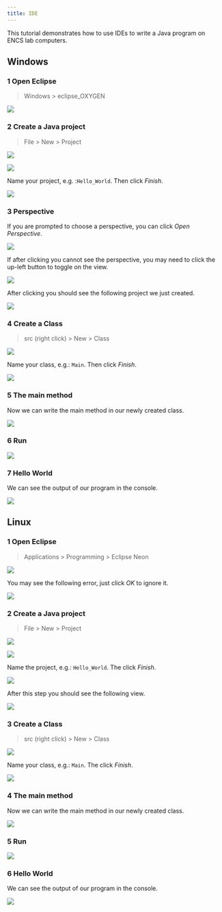 ```yaml
---
title: IDE
---
```


This tutorial demonstrates how to use IDEs to write a Java program on ENCS lab computers. 

## Windows

### 1 Open Eclipse

> Windows &gt; eclipse\_OXYGEN

![](/assets/java/windows_eclipse.png)

### 2 Create a Java project

> File &gt; New &gt; Project

![](/assets/java/windows_eclipse_project.png)

![](/assets/java/windows_eclipse_project_java.png)

Name your project, e.g. :`Hello_World`. Then click _Finish_.

![](/assets/java/windows_eclipse_project_java_create.png)

### 3 Perspective

If you are prompted to choose a perspective, you can click _Open Perspective_.

![](/assets/java/windows_eclipse_perspective_check.png)

If after clicking you cannot see the perspective, you may need to click the up-left button to toggle on the view.

![](/assets/java/windows_eclipse_perspective_show.png)

After clicking you should see the following project we just created.

![](/assets/java/windows_eclipse_project_java_show.png)

### 4 Create a Class

> src \(right click\) &gt; New &gt; Class

![](/assets/java/windows_eclipse_project_java_class.png)

Name your class, e.g.: `Main`. Then click _Finish_.

![](/assets/java/windows_eclipse_project_java_class_name.png)

### 5 The main method

Now we can write the main method in our newly created class.

![](/assets/java/windows_eclipse_project_java_class_method.png)

### 6 Run

![](/assets/java/windows_eclipse_project_java_run.png)

### 7 Hello World

We can see the output of our program in the console.

![](/assets/java/windows_eclipse_project_console.png)

## Linux

### 1 Open Eclipse

> Applications &gt; Programming &gt; Eclipse Neon

![](/assets/java/linux_eclipse.png)

You may see the following error, just click _OK_ to ignore it.

![](/assets/java/linux_eclipse_startup_error.png)

### 2 Create a Java project

> File &gt; New &gt; Project

![](/assets/java/linux_eclipse_project.png)

![](/assets/java/linux_eclipse_project_java.png)

Name the project, e.g.: `Hello_World`. The click _Finish_.

![](/assets/java/linux_eclipse_project_java_create.png)

After this step you should see the following view.

![](/assets/java/linux_eclipse_perspective_show.png)

### 3 Create a Class

> src \(right click\) &gt; New &gt; Class

![](/assets/java/linux_eclipse_java_class.png)

Name your class, e.g.: `Main`. The click _Finish_.

![](/assets/java/linux_eclipse_java_class_name.png)

### 4 The main method

Now we can write the main method in our newly created class.

![](/assets/java/linux_eclipse_java_class_method.png)

### 5 Run

![](/assets/java/windows_eclipse_project_java_run.png)

### 6 Hello World

We can see the output of our program in the console.

![](/assets/java/linux_eclipse_project_console.png)